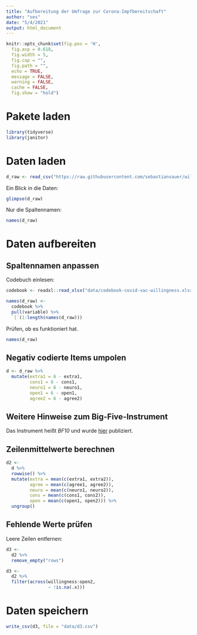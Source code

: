 ```yaml
---
title: "Aufbereitung der Umfrage zur Corona-Impfbereitschaft"
author: "ses"
date: "5/4/2021"
output: html_document
---
```


```r
knitr::opts_chunk$set(fig.pos = 'H',
  fig.asp = 0.618,
  fig.width = 5,
  fig.cap = "", 
  fig.path = "",
  echo = TRUE,
  message = FALSE,
  warning = FALSE,
  cache = FALSE,
  fig.show = "hold")
```



# Pakete laden

```r
library(tidyverse)
library(janitor)
```


# Daten laden



```r
d_raw <- read_csv("https://raw.githubusercontent.com/sebastiansauer/willingness-vaccination-covid19/main/data/willingness-vacc-covid19-raw.csv")
```

Ein Blick in die Daten:


```r
glimpse(d_raw)
```

Nur die Spaltennamen:

```r
names(d_raw)
```


# Daten aufbereiten

## Spaltennamen anpassen

Codebuch einlesen:

```r
codebook <- readxl::read_xlsx("data/codebook-covid-vac-willingness.xlsx")
```


```r
names(d_raw) <- 
  codebook %>% 
  pull(variable) %>% 
  `[`(1:length(names(d_raw)))
```


Prüfen, ob es funktioniert hat.

```r
names(d_raw)
```


## Negativ codierte Items umpolen


```r
d <- d_raw %>% 
  mutate(extra1 = 6 - extra1,
         cons1 = 6 - cons1,
         neuro1 = 6 - neuro1,
         open1 = 6 - open1,
         agree2 = 6 - agree2)
```


## Weitere Hinweise zum Big-Five-Instrument


Das Instrument heißt *BF10* und wurde [hier](https://www.gesis.org/fileadmin/kurzskalen/working_papers/BFI10_Workingpaper.pdf) publiziert.


## Zeilenmittelwerte berechnen


```r
d2 <-
  d %>% 
  rowwise() %>% 
  mutate(extra = mean(c(extra1, extra2)),
         agree = mean(c(agree1, agree2)),
         neuro = mean(c(neuro1, neuro2)),
         cons = mean(c(cons1, cons2)),
         open = mean(c(open1, open2))) %>% 
  ungroup()
```


## Fehlende Werte prüfen


Leere Zeilen entfernen:


```r
d3 <-
  d2 %>% 
  remove_empty("rows")
```


```r
d3 <-
  d2 %>% 
  filter(across(willingness:open2, 
                ~ !is.na(.x)))
```



# Daten speichern


```r
write_csv(d3, file = "data/d3.csv")
```


